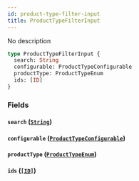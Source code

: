 ```yaml
---
id: product-type-filter-input
title: ProductTypeFilterInput
---
```


No description

```graphql
type ProductTypeFilterInput {
  search: String
  configurable: ProductTypeConfigurable
  productType: ProductTypeEnum
  ids: [ID]
}
```

### Fields

#### `search` ([`String`](/api-reference/scalars/string.mdx))

#### `configurable` ([`ProductTypeConfigurable`](/api-reference/enums/product-type-configurable.mdx))

#### `productType` ([`ProductTypeEnum`](/api-reference/enums/product-type-enum.mdx))

#### `ids` ([`[ID]`](/api-reference/scalars/id.mdx))
